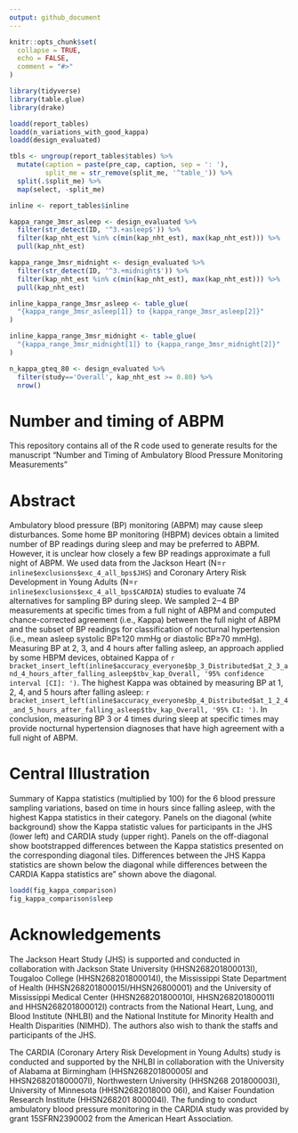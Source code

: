 ```yaml
---
output: github_document
---
```


<!-- README.md is generated from README.Rmd. Please edit that file -->

```r
knitr::opts_chunk$set(
  collapse = TRUE,
  echo = FALSE,
  comment = "#>"
)

library(tidyverse)
library(table.glue)
library(drake)

loadd(report_tables)
loadd(n_variations_with_good_kappa)
loadd(design_evaluated)

tbls <- ungroup(report_tables$tables) %>% 
  mutate(caption = paste(pre_cap, caption, sep = ': '),
         split_me = str_remove(split_me, '^table_')) %>% 
  split(.$split_me) %>% 
  map(select, -split_me)

inline <- report_tables$inline

kappa_range_3msr_asleep <- design_evaluated %>% 
  filter(str_detect(ID, '^3.+asleep$')) %>% 
  filter(kap_nht_est %in% c(min(kap_nht_est), max(kap_nht_est))) %>% 
  pull(kap_nht_est) 

kappa_range_3msr_midnight <- design_evaluated %>% 
  filter(str_detect(ID, '^3.+midnight$')) %>% 
  filter(kap_nht_est %in% c(min(kap_nht_est), max(kap_nht_est))) %>% 
  pull(kap_nht_est) 

inline_kappa_range_3msr_asleep <- table_glue(
  "{kappa_range_3msr_asleep[1]} to {kappa_range_3msr_asleep[2]}"
)

inline_kappa_range_3msr_midnight <- table_glue(
  "{kappa_range_3msr_midnight[1]} to {kappa_range_3msr_midnight[2]}"
)

n_kappa_gteq_80 <- design_evaluated %>% 
  filter(study=='Overall', kap_nht_est >= 0.80) %>% 
  nrow()

```

# Number and timing of ABPM

This repository contains all of the R code used to generate results for the manuscript "Number and Timing of Ambulatory Blood Pressure Monitoring Measurements"

# Abstract

Ambulatory blood pressure (BP) monitoring (ABPM) may cause sleep disturbances. Some home BP monitoring (HBPM) devices obtain a limited number of BP readings during sleep and may be preferred to ABPM. However, it is unclear how closely a few BP readings approximate a full night of ABPM. We used data from the Jackson Heart (N=`r inline$exclusions$exc_4_all_bps$JHS`) and Coronary Artery Risk Development in Young Adults (N=`r inline$exclusions$exc_4_all_bps$CARDIA`) studies to evaluate 74 alternatives for sampling BP during sleep. We sampled 2‒4 BP measurements at specific times from a full night of ABPM and computed chance-corrected agreement (i.e., Kappa) between the full night of ABPM and the subset of BP readings for classification of nocturnal hypertension (i.e., mean asleep systolic BP≥120 mmHg or diastolic BP≥70 mmHg). Measuring BP at 2, 3, and 4 hours after falling asleep, an approach applied by some HBPM devices, obtained Kappa of `r bracket_insert_left(inline$accuracy_everyone$bp_3_Distributed$at_2_3_and_4_hours_after_falling_asleep$tbv_kap_Overall, '95% confidence interval [CI]: ')`. The highest Kappa was obtained by measuring BP at 1, 2, 4, and 5 hours after falling asleep: `r bracket_insert_left(inline$accuracy_everyone$bp_4_Distributed$at_1_2_4_and_5_hours_after_falling_asleep$tbv_kap_Overall, '95% CI: ')`. In conclusion, measuring BP 3 or 4 times during sleep at specific times may provide nocturnal hypertension diagnoses that have high agreement with a full night of ABPM.

# Central Illustration

Summary of Kappa statistics (multiplied by 100) for the 6 blood pressure sampling variations, based on time in hours since falling asleep, with the highest Kappa statistics in their category. Panels on the diagonal (white background) show the Kappa statistic values for participants in the JHS (lower left) and CARDIA study (upper right). Panels on the off-diagonal show bootstrapped differences between the Kappa statistics presented on the corresponding diagonal tiles. Differences between the JHS Kappa statistics are shown below the diagonal while differences between the CARDIA Kappa statistics are" shown above the diagonal.

```r
loadd(fig_kappa_comparison)
fig_kappa_comparison$sleep
```

# Acknowledgements

The Jackson Heart Study (JHS) is supported and conducted in collaboration with Jackson State University (HHSN268201800013I), Tougaloo College (HHSN268201800014I), the Mississippi State Department of Health (HHSN268201800015I/HHSN26800001) and the University of Mississippi Medical Center (HHSN268201800010I, HHSN268201800011I and HHSN268201800012I) contracts from the National Heart, Lung, and Blood Institute (NHLBI) and the National Institute for Minority Health and Health Disparities (NIMHD). The authors also wish to thank the staffs and participants of the JHS.

The CARDIA (Coronary Artery Risk Development in Young Adults) study is conducted and supported by the NHLBI in collaboration with the University of Alabama at Birmingham (HHSN268201800005I and HHSN268201800007I), Northwestern University (HHSN268 201800003I), University of Minnesota (HHSN2682018000 06I), and Kaiser Foundation Research Institute (HHSN268201 800004I). The funding to conduct ambulatory blood pressure monitoring in the CARDIA study was provided by grant 15SFRN2390002 from the American Heart Association.